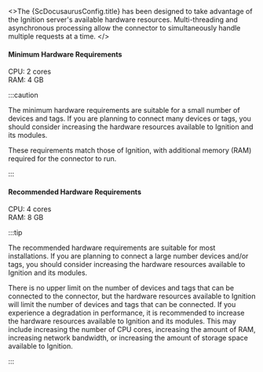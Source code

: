 
<>The {ScDocusaurusConfig.title} has been designed to take advantage of the Ignition server's available hardware
resources. Multi-threading and asynchronous processing allow the connector to simultaneously handle multiple requests at
a time. </><br/>

#### Minimum Hardware Requirements

CPU: 2 cores<br/>
RAM: 4 GB<br/>

:::caution

The minimum hardware requirements are suitable for a small number of devices and tags. If you are planning to connect
many devices or tags, you should consider increasing the hardware resources available to Ignition and its modules.

These requirements match those of Ignition, with additional memory (RAM) required for the connector to run.

:::

#### Recommended Hardware Requirements

CPU: 4 cores<br/>
RAM: 8 GB<br/>

:::tip

The recommended hardware requirements are suitable for most installations. If you are planning to connect a large number
devices and/or tags, you should consider increasing the hardware resources available to Ignition and its modules.

There is no upper limit on the number of devices and tags that can be connected to the connector, but the hardware
resources available to Ignition will limit the number of devices and tags that can be connected. If you experience
a degradation in performance, it is recommended to increase the hardware resources available to Ignition and its
modules. This may include increasing the number of CPU cores, increasing the amount of RAM, increasing network
bandwidth, or increasing the amount of storage space available to Ignition.

:::